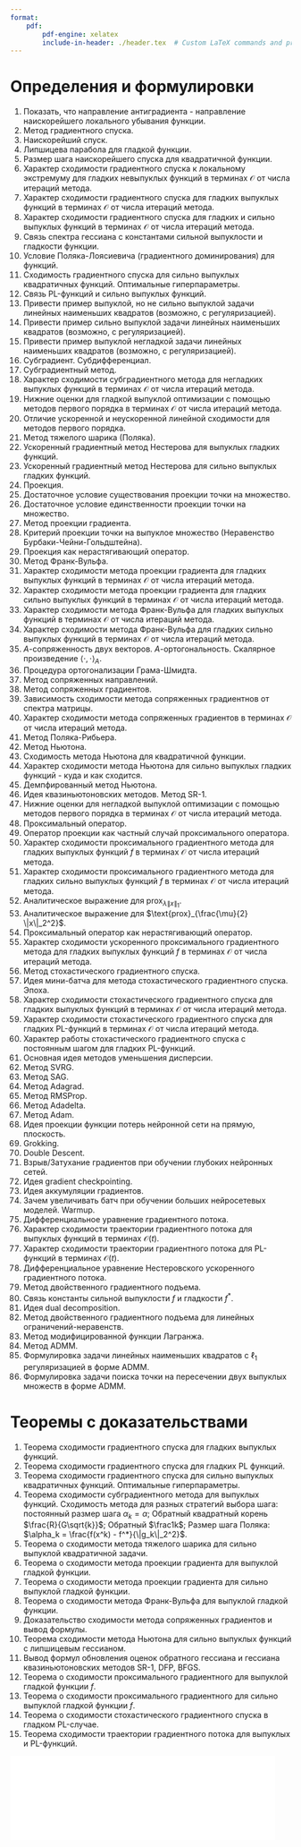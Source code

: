 ```yaml
---
format: 
    pdf:
        pdf-engine: xelatex
        include-in-header: ./header.tex  # Custom LaTeX commands and preamble
---
```


# Определения и формулировки

1. Показать, что направление антиградиента - направление наискорейшего локального убывания функции.
1. Метод градиентного спуска.
1. Наискорейший спуск.
1. Липшицева парабола для гладкой функции.
1. Размер шага наискорейшего спуска для квадратичной функции.
1. Характер сходимости градиентного спуска к локальному экстремуму для гладких невыпуклых функций в терминах $\mathcal{O}$ от числа итераций метода.
1. Характер сходимости градиентного спуска для гладких выпуклых функций в терминах $\mathcal{O}$ от числа итераций метода.
1. Характер сходимости градиентного спуска для гладких и сильно выпуклых функций в терминах $\mathcal{O}$ от числа итераций метода.
1. Связь спектра гессиана с константами сильной выпуклости и гладкости функции.
1. Условие Поляка-Лоясиевича (градиентного доминирования) для функций.
1. Сходимость градиентного спуска для сильно выпуклых квадратичных функций. Оптимальные гиперпараметры.
1. Связь PL-функций и сильно выпуклых функций. 
1. Привести пример выпуклой, но не сильно выпуклой задачи линейных наименьших квадратов (возможно, с регуляризацией).
1. Привести пример сильно выпуклой задачи линейных наименьших квадратов (возможно, с регуляризацией).
1. Привести пример выпуклой негладкой задачи линейных наименьших квадратов (возможно, с регуляризацией).
1. Субградиент. Субдифференциал.
1. Субградиентный метод.
1. Характер сходимости субградиентного метода для негладких выпуклых функций в терминах $\mathcal{O}$ от числа итераций метода.
1. Нижние оценки для гладкой выпуклой оптимизации с помощью методов первого порядка в терминах $\mathcal{O}$ от числа итераций метода.
1. Отличие ускоренной и неускоренной линейной сходимости для методов первого порядка.
1. Метод тяжелого шарика (Поляка).
1. Ускоренный градиентный метод Нестерова для выпуклых гладких функций.
1. Ускоренный градиентный метод Нестерова для сильно выпуклых гладких функций.
1. Проекция.
1. Достаточное условие существования проекции точки на множество.
1. Достаточное условие единственности проекции точки на множество.
1. Метод проекции градиента.
1. Критерий проекции точки на выпуклое множество (Неравенство Бурбаки-Чейни-Гольдштейна).
1. Проекция как нерастягивающий оператор.
1. Метод Франк-Вульфа.
1. Характер сходимости метода проекции градиента для гладких выпуклых функций в терминах $\mathcal{O}$ от числа итераций метода.
1. Характер сходимости метода проекции градиента для гладких сильно выпуклых функций в терминах $\mathcal{O}$ от числа итераций метода.
1. Характер сходимости метода Франк-Вульфа для гладких выпуклых функций в терминах $\mathcal{O}$ от числа итераций метода.
1. Характер сходимости метода Франк-Вульфа для гладких сильно выпуклых функций в терминах $\mathcal{O}$ от числа итераций метода.
1. $A$-сопряженность двух векторов. $A$-ортогональность. Скалярное произведение $\langle \cdot, \cdot \rangle_A$.
1. Процедура ортогонализации Грама-Шмидта.
1. Метод сопряженных направлений.
1. Метод сопряженных градиентов.
1. Зависимость сходимости метода сопряженных градиентнов от спектра матрицы.
1. Характер сходимости метода сопряженных градиентов в терминах $\mathcal{O}$ от числа итераций метода.
1. Метод Поляка-Рибьера.
1. Метод Ньютона.
1. Сходимость метода Ньютона для квадратичной функции.
1. Характер сходимости метода Ньютона для сильно выпуклых гладких функций - куда и как сходится.
1. Демпфированный метод Ньютона.
1. Идея квазиньютоновских методов. Метод SR-1.
1. Нижние оценки для негладкой выпуклой оптимизации с помощью методов первого порядка в терминах $\mathcal{O}$ от числа итераций метода.
1. Проксимальный оператор.
1. Оператор проекции как частный случай проксимального оператора.
1. Характер сходимости проксимального градиентного метода для гладких выпуклых функций $f$ в терминах $\mathcal{O}$ от числа итераций метода.
1. Характер сходимости проксимального градиентного метода для гладких сильно выпуклых функций $f$ в терминах $\mathcal{O}$ от числа итераций метода.
1. Аналитическое выражение для $\text{prox}_{\lambda \|x\|_1}$.
1. Аналитическое выражение для $\text{prox}_{\frac{\mu}{2} \|x\|_2^2}$.
1. Проксимальный оператор как нерастягивающий оператор.
1. Характер сходимости ускоренного проксимального градиентного метода для гладких выпуклых функций $f$ в терминах $\mathcal{O}$ от числа итераций метода.
1. Метод стохастического градиентного спуска.
1. Идея мини-батча для метода стохастического градиентного спуска. Эпоха.
1. Характер сходимости стохастического градиентного спуска для гладких выпуклых функций в терминах $\mathcal{O}$ от числа итераций метода.
1. Характер сходимости стохастического градиентного спуска для гладких PL-функций в терминах $\mathcal{O}$ от числа итераций метода.
1. Характер работы стохастического градиентного спуска с постоянным шагом для гладких PL-функций.
1. Основная идея методов уменьшения дисперсии.
1. Метод SVRG.
1. Метод SAG.
1. Метод Adagrad.
1. Метод RMSProp.
1. Метод Adadelta.
1. Метод Adam.
1. Идея проекции функции потерь нейронной сети на прямую, плоскость.
1. Grokking.
1. Double Descent.
1. Взрыв/Затухание градиентов при обучении глубоких нейронных сетей.
1. Идея gradient checkpointing.
1. Идея аккумуляции градиентов.
1. Зачем увеличивать батч при обучении больших нейросетевых моделей. Warmup. 
1. Дифференциальное уравнение градиентного потока.
1. Характер сходимости траектории градиентного потока для выпуклых функций в терминах $\mathcal{O}\left( t \right)$.
1. Характер сходимости траектории градиентного потока для PL-функций в терминах $\mathcal{O}\left( t \right)$.
1. Дифференциальное уравнение Нестеровского ускоренного градиентного потока.
1. Метод двойственного градиентного подъема.
1. Связь константы сильной выпуклости $f$ и гладкости $f^*$.
1. Идея dual decomposition.
1. Метод двойственного градиентного подъема для линейных ограничений-неравенств.
1. Метод модифицированной функции Лагранжа.
1. Метод ADMM.
1. Формулировка задачи линейных наименьших квадратов с $\ell_1$ регуляризацией в форме ADMM.
1. Формулировка задачи поиска точки на пересечении двух выпуклых множеств в форме ADMM.

# Теоремы с доказательствами

1. Теорема сходимости градиентного спуска для гладких выпуклых функций. 
1. Теорема сходимости градиентного спуска для гладких PL функций. 
1. Теорема сходимости градиентного спуска для сильно выпуклых квадратичных функций. Оптимальные гиперпараметры.
1. Теорема сходимости субградиентного метода для выпуклых функций. Сходимость метода для разных стратегий выбора шага: постоянный размер шага $\alpha_k = \alpha$; Обратный квадратный корень $\frac{R}{G\sqrt{k}}$; Обратный $\frac1k$; Размер шага Поляка: $\alpha_k = \frac{f(x^k) - f^*}{\|g_k\|_2^2}$.
1. Теорема о сходимости метода тяжелого шарика для сильно выпуклой квадратичной задачи.
1. Теорема о сходимости метода проекции градиента для выпуклой гладкой функции.
1. Теорема о сходимости метода проекции градиента для сильно выпуклой гладкой функции.
1. Теорема о сходимости метода Франк-Вульфа для выпуклой гладкой функции.
1. Доказательство сходимости метода сопряженных градиентов и вывод формулы.
1. Теорема сходимости метода Ньютона для сильно выпуклых функций с липшицевым гессианом.
1. Вывод формул обновления оценок обратного гессиана и гессиана квазиньютоновских методов SR-1, DFP, BFGS.
1. Теорема о сходимости проксимального градиентного для выпуклой гладкой функции $f$.
1. Теорема о сходимости проксимального градиентного для сильно выпуклой гладкой функции $f$.
1. Теорема о сходимости стохастического градиентного спуска в гладком PL-случае.
1. Теорема сходимости траектории градиентного потока для выпуклых и PL-функций. 

![](SD_vs_CG.pdf){width=94%}